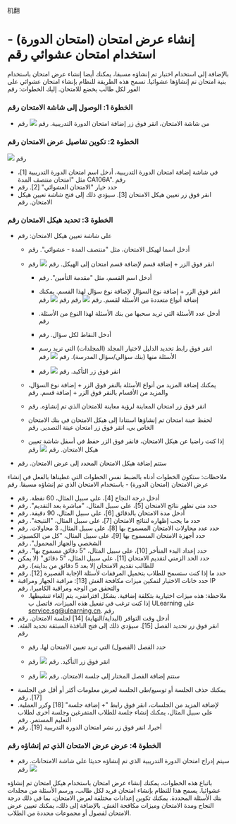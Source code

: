机翻
# إنشاء عرض امتحان (امتحان الدورة) - استخدام امتحان عشوائي رقم 

 بالإضافة إلى استخدام اختبار تم إنشاؤه مسبقا، يمكنك أيضا إنشاء عرض امتحان باستخدام بنية امتحان تم إنشاؤها عشوائيا. تسمح هذه الطريقة للنظام بإنشاء امتحان عشوائي على الفور لكل طالب يخضع للامتحان. إليك الخطوات: رقم 

 ### الخطوة 1: الوصول إلى شاشة الامتحان رقم 

 - من شاشة الامتحان، انقر فوق زر إضافة امتحان الدورة التدريبية. رقم 
 ![]( /Img/utest/teacher/offering07.png) رقم 

 ### الخطوة 2: تكوين تفاصيل عرض الامتحان رقم 
 ![]( /Img/utest/teacher/offering08.png) رقم 

 - في شاشة إضافة امتحان الدورة التدريبية، أدخل اسم امتحان الدورة التدريبية [1]، مثل "امتحان منتصف المدة CA106A". رقم 
 - حدد خيار "الامتحان العشوائي" [2]. رقم 
 - انقر فوق زر تعيين هيكل الامتحان [3]. سيؤدي ذلك إلى فتح شاشة تعيين هيكل الامتحان. رقم 

 ### الخطوة 3: تحديد هيكل الامتحان رقم 

 - على شاشة تعيين هيكل الامتحان: رقم 
     - أدخل اسما لهيكل الامتحان، مثل "منتصف المدة - عشوائي". رقم 
     - انقر فوق الزر + إضافة قسم لإضافة قسم امتحان إلى الهيكل. رقم 
         ![]( /Img/utest/teacher/offering09.png) رقم 
 
         - أدخل اسم القسم، مثل "مقدمة التأمين". رقم 
         - انقر فوق الزر + إضافة نوع السؤال لإضافة نوع سؤال لهذا القسم. يمكنك إضافة أنواع متعددة من الأسئلة لقسم. رقم 
         ![]( /Img/utest/teacher/offering10.png) رقم 
 رقم 
         ![]( /Img/utest/teacher/offering11.png) رقم 
         - أدخل عدد الأسئلة التي تريد سحبها من بنك الأسئلة لهذا النوع من الأسئلة. رقم 
         - أدخل النقاط لكل سؤال. رقم 
         - انقر فوق رابط تحديد الدليل لاختيار المجلد (المجلدات) التي تريد رسم الأسئلة منها (بنك سؤالي/سؤال المدرسة). رقم 
         ![]( /Img/utest/teacher/offering12.png) رقم 
 
         - انقر فوق زر التأكيد. رقم 
         ![]( /Img/utest/teacher/offering13.png) رقم 
 
     - يمكنك إضافة المزيد من أنواع الأسئلة بالنقر فوق الزر + إضافة نوع السؤال، والمزيد من الأقسام بالنقر فوق الزر + إضافة قسم. رقم 
     - انقر فوق زر امتحان المعاينة لرؤية معاينة للامتحان الذي تم إنشاؤه. رقم 
     - لحفظ عينة امتحان تم إنشاؤها استنادا إلى هيكل الامتحان في بنك الامتحان الخاص بي، انقر فوق زر امتحان عينة التصدير. رقم 
     - إذا كنت راضيا عن هيكل الامتحان، فانقر فوق الزر حفظ في أسفل شاشة تعيين هيكل الامتحان. رقم 
     ![]( /Img/utest/teacher/offering14.png) رقم 

 - ستتم إضافة هيكل الامتحان المحدد إلى عرض الامتحان. رقم 
 
 ملاحظات: ستكون الخطوات أدناه بالضبط نفس الخطوات التي غطيناها بالفعل في إنشاء عرض الامتحان (امتحان الدورة) - باستخدام الامتحان الذي تم إنشاؤه مسبقا. رقم 
 
 - أدخل درجة النجاح [4]، على سبيل المثال، 60 نقطة. رقم 
 - حدد متى تظهر نتائج الامتحان [5]، على سبيل المثال، "مباشرة بعد التقديم". رقم 
 - أدخل مدة الامتحان بالدقائق [6]، على سبيل المثال، 90 دقيقة. رقم 
 - حدد ما يجب إظهاره لنتائج الامتحان [7]، على سبيل المثال، "النتيجة". رقم 
 - حدد عدد محاولات الامتحان المسموح بها [8]، على سبيل المثال، 3 محاولات. رقم 
 - حدد أجهزة الامتحان المسموح بها [9]، على سبيل المثال، "كل من الكمبيوتر الشخصي والجهاز المحمول". رقم 
 - حدد إعداد البدء المتأخر [10]، على سبيل المثال، "5 دقائق مسموح بها". رقم 
 - حدد الحد الزمني لتقديم الامتحان [11]، على سبيل المثال، "5 دقائق" (لا يمكن للطالب تقديم الامتحان إلا بعد 5 دقائق من بدايته). رقم 
 - حدد ما إذا كنت ستسمح للطلاب بتحميل المرفقات لأسئلة الإجابة القصيرة [12]. رقم 
 - حدد خانات الاختيار لتمكين ميزات مكافحة الغش [13]: مراقبة الجهاز ومراقبة IP والتحقق من الوجه ومراقبة الكاميرا. رقم 
     - ملاحظة: هذه ميزات اختيارية بتكلفة إضافية. بشكل افتراضي، يتم إلغاء تنشيطها. إذا كنت ترغب في تفعيل هذه الميزات، فاتصل ب ULearning على service.sg@ulearning.cn. رقم 
 - أدخل وقت التوافر (البداية/النهاية) [14] لجلسة الامتحان. رقم 
 - انقر فوق زر تحديد الفصل [15]. سيؤدي ذلك إلى فتح النافذة المنبثقة تحديد الفئة. رقم 
     - حدد الفصل (الفصول) التي تريد تعيين الامتحان لها. رقم 
     - انقر فوق زر التأكيد. رقم 
     ![]( /Img/utest/teacher/offering15.png) رقم 
 
     - ستتم إضافة الفصل المختار إلى جلسة الامتحان. رقم 
     ![]( /Img/utest/teacher/offering16.png) رقم 
 - يمكنك حذف الجلسة أو توسيع/طي الجلسة لعرض معلومات أكثر أو أقل عن الجلسة [17]. رقم 
 - لإضافة المزيد من الجلسات، انقر فوق رابط "+ إضافة جلسة" [18] وكرر العملية. على سبيل المثال، يمكنك إنشاء جلسة للطلاب المتفرغين وجلسة أخرى لطلاب التعليم المستمر. رقم 
 - أخيرا، انقر فوق زر نشر امتحان الدورة التدريبية [19]. رقم 
 
 ### الخطوة 4: عرض عرض الامتحان الذي تم إنشاؤه رقم 
 
 - سيتم إدراج امتحان الدورة التدريبية الذي تم إنشاؤه حديثا على شاشة الامتحانات. رقم 
     ![]( /Img/utest/teacher/offering17.png) رقم 

 باتباع هذه الخطوات، يمكنك إنشاء عرض امتحان باستخدام هيكل امتحان تم إنشاؤه عشوائيا. يسمح هذا للنظام بإنشاء امتحان فريد لكل طالب، ورسم الأسئلة من مجلدات بنك الأسئلة المحددة. يمكنك تكوين إعدادات مختلفة لعرض الامتحان، بما في ذلك درجة النجاح ومدة الامتحان وميزات مكافحة الغش. بالإضافة إلى ذلك، يمكنك تعيين عرض الامتحان لفصول أو مجموعات محددة من الطلاب.
